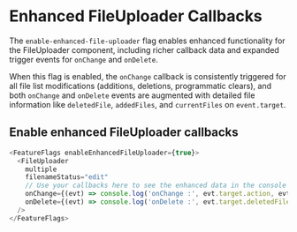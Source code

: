
<Meta title="Components/FileUploader/Feature Flag" name="Flag details" />

# Enhanced FileUploader Callbacks

The `enable-enhanced-file-uploader` flag enables enhanced functionality for the
FileUploader component, including richer callback data and expanded trigger
events for `onChange` and `onDelete`.

When this flag is enabled, the `onChange` callback is consistently triggered for
all file list modifications (additions, deletions, programmatic clears), and both
`onChange` and `onDelete` events are augmented with detailed file information
like `deletedFile`, `addedFiles`, and `currentFiles` on `event.target`.

## Enable enhanced FileUploader callbacks

```js
<FeatureFlags enableEnhancedFileUploader={true}>
  <FileUploader
    multiple
    filenameStatus="edit"
    // Use your callbacks here to see the enhanced data in the console
    onChange={(evt) => console.log('onChange :', evt.target.action, evt.target.currentFiles)}
    onDelete={(evt) => console.log('onDelete :', evt.target.deletedFile)}
  />
</FeatureFlags>